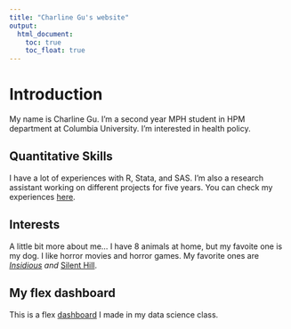 ```yaml
---
title: "Charline Gu's website"
output: 
  html_document:
    toc: true
    toc_float: true
---
```


# Introduction
My name is Charline Gu. I'm a second year MPH student in HPM department at Columbia
University. I'm interested in health policy.

## Quantitative Skills
I have a lot of experiences with R, Stata, and SAS. I'm also a research assistant 
working on different projects for five years. You can check my experiences [here](resume.html).

## Interests
A little bit more about me... I have 8 animals at home, but my favoite one is my dog.
I like horror movies and horror games. My favorite ones 
are *[Insidious](https://tv.apple.com/us/movie/insidious/umc.cmc.3baqa4v7kn2pg6ttw7hkxkpx) 
and *[Silent Hill](https://www.imdb.com/title/tt0384537/).

## My flex dashboard
This is a flex [dashboard](dashboard.html) I made in my data science class.

